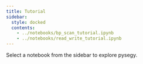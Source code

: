 ```yaml
---
title: Tutorial
sidebar:
  style: docked
  contents:
    - ../notebooks/bp_scan_tutorial.ipynb
    - ../notebooks/read_write_tutorial.ipynb
---
```


Select a notebook from the sidebar to explore pysegy.
